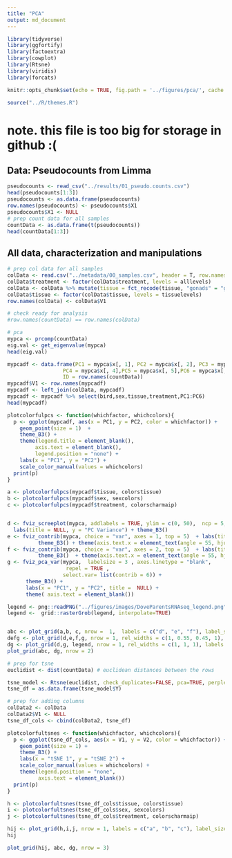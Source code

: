 ```yaml
---
title: "PCA"
output: md_document
---
```


```r
library(tidyverse)
library(ggfortify)
library(factoextra)
library(cowplot)
library(Rtsne)
library(viridis)
library(forcats)

knitr::opts_chunk$set(echo = TRUE, fig.path = '../figures/pca/', cache = T)

source("../R/themes.R")  
```

# note. this file is too big for storage in github :(

## Data: Pseudocounts from Limma

```r
pseudocounts <- read_csv("../results/01_pseudo.counts.csv")
head(pseudocounts[1:3])
pseudocounts <- as.data.frame(pseudocounts)
row.names(pseudocounts) <- pseudocounts$X1
pseudocounts$X1 <- NULL
# prep count data for all samples
countData <- as.data.frame(t(pseudocounts))
head(countData[1:3])
```


## All data, characterization and manipulations


```r
# prep col data for all samples
colData <- read.csv("../metadata/00_samples.csv", header = T, row.names = 1)
colData$treatment <- factor(colData$treatment, levels = alllevels)
colData <- colData %>% mutate(tissue = fct_recode(tissue, "gonads" = "gonad"))
colData$tissue <- factor(colData$tissue, levels = tissuelevels)
row.names(colData) <- colData$V1

# check ready for analysis
#row.names(countData) == row.names(colData)
```

```r
# pca
mypca <- prcomp(countData)
eig.val <- get_eigenvalue(mypca)
head(eig.val)

mypcadf <- data.frame(PC1 = mypca$x[, 1], PC2 = mypca$x[, 2], PC3 = mypca$x[, 3], 
                  PC4 = mypca$x[, 4],PC5 = mypca$x[, 5],PC6 = mypca$x[, 6],
                  ID = row.names(countData))
mypcadf$V1 <- row.names(mypcadf)
mypcadf <- left_join(colData, mypcadf)
mypcadf <- mypcadf %>% select(bird,sex,tissue,treatment,PC1:PC6)
head(mypcadf)
```

```r
plotcolorfulpcs <- function(whichfactor, whichcolors){
  p <- ggplot(mypcadf, aes(x = PC1, y = PC2, color = whichfactor)) +
    geom_point(size = 1)  +
    theme_B3() +
    theme(legend.title = element_blank(),
         axis.text = element_blank(),
         legend.position = "none") +
    labs(x = "PC1", y = "PC2") +
    scale_color_manual(values = whichcolors) 
  print(p)
}

a <- plotcolorfulpcs(mypcadf$tissue, colorstissue)  
b <- plotcolorfulpcs(mypcadf$sex, sexcolors) 
c <- plotcolorfulpcs(mypcadf$treatment, colorscharmaip)   


d <- fviz_screeplot(mypca, addlabels = TRUE, ylim = c(0, 50),  ncp = 5, barcolor = "white", barfill = "white") + 
  labs(title = NULL, y = "PC Variance") + theme_B3() 
e <- fviz_contrib(mypca, choice = "var", axes = 1, top = 5)  + labs(title = NULL, subtitle = "PC1", x = NULL) + 
          theme_B3() + theme(axis.text.x = element_text(angle = 55, hjust = 1))
f <- fviz_contrib(mypca, choice = "var", axes = 2, top = 5)  + labs(title = NULL, subtitle = "PC2", y = NULL, x = NULL) + 
          theme_B3()  + theme(axis.text.x = element_text(angle = 55, hjust = 1))
g <- fviz_pca_var(mypca,  labelsize = 3 , axes.linetype = "blank", 
                   repel = TRUE ,
                  select.var= list(contrib = 6)) + 
      theme_B3() + 
      labs(x = "PC1", y = "PC2", title =  NULL) +
      theme( axis.text = element_blank()) 

legend <- png::readPNG("../figures/images/DoveParentsRNAseq_legend.png")
legend <-  grid::rasterGrob(legend, interpolate=TRUE)


abc <- plot_grid(a,b, c, nrow =  1,  labels = c("d", "e", "f"), label_size = 12)
defg <- plot_grid(d,e,f,g, nrow = 1, rel_widths = c(1, 0.55, 0.45, 1), labels = c("h", "i", "j", "k" ), label_size = 12)
dg <- plot_grid(d,g, legend, nrow = 1, rel_widths = c(1, 1, 1), labels = c("h", "i", NULL ), label_size = 12)
plot_grid(abc, dg, nrow = 2)
```

```r
# prep for tsne
euclidist <- dist(countData) # euclidean distances between the rows

tsne_model <- Rtsne(euclidist, check_duplicates=FALSE, pca=TRUE, perplexity=10, theta=0.5, dims=2)
tsne_df = as.data.frame(tsne_model$Y) 

# prep for adding columns
colData2 <- colData 
colData2$V1 <- NULL
tsne_df_cols <- cbind(colData2, tsne_df)

```

```r
plotcolorfultsnes <- function(whichfactor, whichcolors){
  p <- ggplot(tsne_df_cols, aes(x = V1, y = V2, color = whichfactor)) +
    geom_point(size = 1) +
    theme_B3() +
    labs(x = "tSNE 1", y = "tSNE 2") +
    scale_color_manual(values = whichcolors) +
    theme(legend.position = "none",
          axis.text = element_blank())
  print(p)
}

h <- plotcolorfultsnes(tsne_df_cols$tissue, colorstissue)  
i <- plotcolorfultsnes(tsne_df_cols$sex, sexcolors)   
j <- plotcolorfultsnes(tsne_df_cols$treatment, colorscharmaip)  

hij <- plot_grid(h,i,j, nrow = 1, labels = c("a", "b", "c"), label_size = 12)
hij

```
```r
plot_grid(hij, abc, dg, nrow = 3)

```
